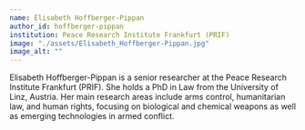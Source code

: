 ```yaml
---
name: Elisabeth Hoffberger-Pippan
author_id: hoffberger-pippan
institution: Peace Research Institute Frankfurt (PRIF)
image: "./assets/Elisabeth_Hoffberger-Pippan.jpg"
image_alt: ""
---
```


Elisabeth Hoffberger-Pippan is a senior researcher at the Peace Research Institute Frankfurt (PRIF). She holds a PhD in Law from the University of Linz, Austria. Her main research areas include arms control, humanitarian law, and human rights, focusing on biological and chemical weapons as well as emerging technologies in armed conflict.
